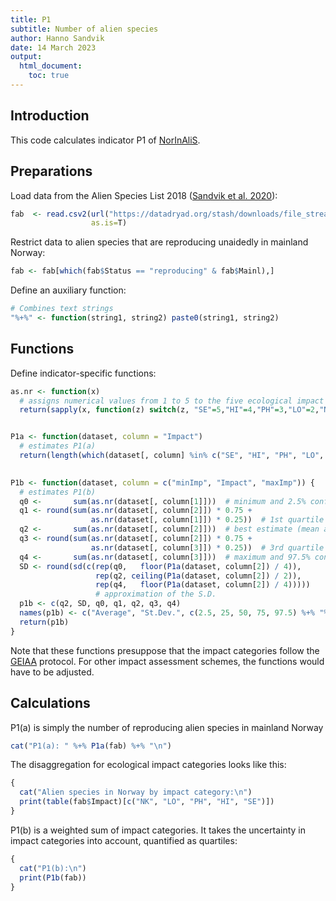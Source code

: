 ```yaml
---
title: P1
subtitle: Number of alien species
author: Hanno Sandvik
date: 14 March 2023
output:
  html_document:
    toc: true
---
```


## Introduction
This code calculates indicator P1 of [NorInAliS](https://github.com/HannoSandvik/NorInAliS).


## Preparations
Load data from the Alien Species List 2018 
([Sandvik et al. 2020](https://doi.org/10.5061/dryad.8sf7m0cjc)):
```r
fab  <- read.csv2(url("https://datadryad.org/stash/downloads/file_stream/359484"),
                  as.is=T)
```


Restrict data to alien species that are reproducing unaidedly in mainland Norway:
```r
fab <- fab[which(fab$Status == "reproducing" & fab$Mainl),]
```


Define an auxiliary function:
```r
# Combines text strings
"%+%" <- function(string1, string2) paste0(string1, string2)
```


## Functions
Define indicator-specific functions:
```r
as.nr <- function(x)
  # assigns numerical values from 1 to 5 to the five ecological impact categories
  return(sapply(x, function(z) switch(z, "SE"=5,"HI"=4,"PH"=3,"LO"=2,"NK"=1,NA)))


P1a <- function(dataset, column = "Impact")
  # estimates P1(a)
  return(length(which(dataset[, column] %in% c("SE", "HI", "PH", "LO", "NK"))))
  

P1b <- function(dataset, column = c("minImp", "Impact", "maxImp")) {
  # estimates P1(b)
  q0 <-       sum(as.nr(dataset[, column[1]]))  # minimum and 2.5% confidence level
  q1 <- round(sum(as.nr(dataset[, column[2]]) * 0.75 +
                  as.nr(dataset[, column[1]]) * 0.25))  # 1st quartile
  q2 <-       sum(as.nr(dataset[, column[2]]))  # best estimate (mean and median)
  q3 <- round(sum(as.nr(dataset[, column[2]]) * 0.75 +
                  as.nr(dataset[, column[3]]) * 0.25))  # 3rd quartile
  q4 <-       sum(as.nr(dataset[, column[3]]))  # maximum and 97.5% confidence level
  SD <- round(sd(c(rep(q0,   floor(P1a(dataset, column[2]) / 4)),
                   rep(q2, ceiling(P1a(dataset, column[2]) / 2)),
                   rep(q4,   floor(P1a(dataset, column[2]) / 4)))))
                   # approximation of the S.D.
  p1b <- c(q2, SD, q0, q1, q2, q3, q4)
  names(p1b) <- c("Average", "St.Dev.", c(2.5, 25, 50, 75, 97.5) %+% "%CL")
  return(p1b)
}
```

Note that these functions presuppose that the impact categories follow the 
[GEIAA](https://doi.org/10.1007/s10530-019-02033-6) protocol. 
For other impact assessment schemes, the functions would have to be adjusted.


## Calculations
P1(a) is simply the number of reproducing alien species in mainland Norway
```r
cat("P1(a): " %+% P1a(fab) %+% "\n")
```


The disaggregation for ecological impact categories looks like this:
```r
{ 
  cat("Alien species in Norway by impact category:\n")
  print(table(fab$Impact)[c("NK", "LO", "PH", "HI", "SE")])
}
```


P1(b) is a weighted sum of impact categories. 
It takes the uncertainty in impact categories into account,
quantified as quartiles:
```r
{
  cat("P1(b):\n")
  print(P1b(fab))
}
```

